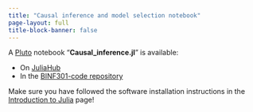 ```yaml
---
title: "Causal inference and model selection notebook"
page-layout: full
title-block-banner: false
---
```

A [Pluto](https://plutojl.org/) notebook "**Causal_inference.jl**" is available:


- On [JuliaHub](https://juliahub.com/ui/Notebooks/tmichoel-1/BINF301/Causal_inference.jl)
- In the [BINF301-code repository](https://github.com/tmichoel/BINF301-ML-for-sysbio-code/)

Make sure you have followed the software installation instructions in the [Introduction to Julia](../julia-intro.qmd) page!